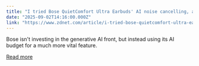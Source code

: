 ```yaml
---
title: "I tried Bose QuietComfort Ultra Earbuds' AI noise cancelling, and can't go back to regular ANC"
date: "2025-09-02T14:16:00.000Z"
link: "https://www.zdnet.com/article/i-tried-bose-quietcomfort-ultra-earbuds-ai-noise-cancelling-and-cant-go-back-to-regular-anc/"
---
```


Bose isn't investing in the generative AI front, but instead using its AI budget for a much more vital feature.

[Read more](https://www.zdnet.com/article/i-tried-bose-quietcomfort-ultra-earbuds-ai-noise-cancelling-and-cant-go-back-to-regular-anc/)
